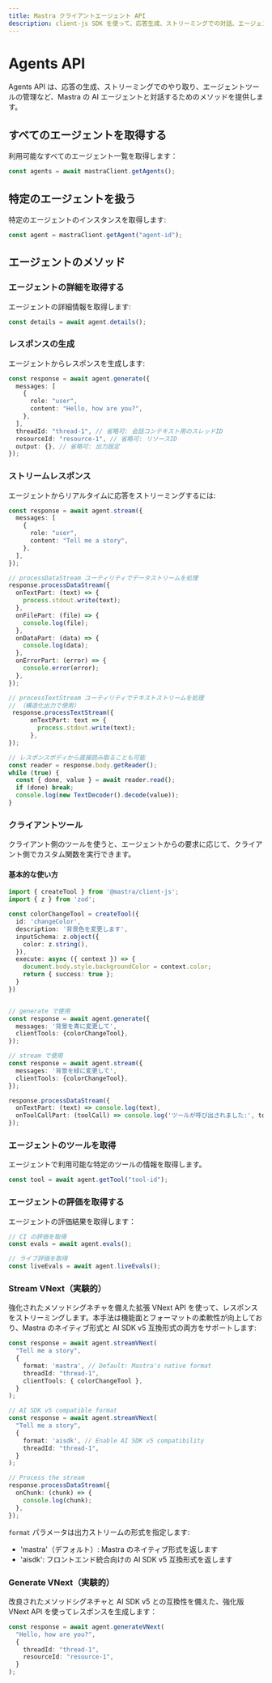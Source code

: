 ```yaml
---
title: Mastra クライアントエージェント API
description: client-js SDK を使って、応答生成、ストリーミングでの対話、エージェントツールの管理など、Mastra の AI エージェントとのやり取り方法を学びます。
---
```




# Agents API

Agents API は、応答の生成、ストリーミングでのやり取り、エージェントツールの管理など、Mastra の AI エージェントと対話するためのメソッドを提供します。

## すべてのエージェントを取得する

利用可能なすべてのエージェント一覧を取得します：

```typescript
const agents = await mastraClient.getAgents();
```

## 特定のエージェントを扱う

特定のエージェントのインスタンスを取得します:

```typescript
const agent = mastraClient.getAgent("agent-id");
```

## エージェントのメソッド

### エージェントの詳細を取得する

エージェントの詳細情報を取得します:

```typescript
const details = await agent.details();
```

### レスポンスの生成

エージェントからレスポンスを生成します:

```typescript
const response = await agent.generate({
  messages: [
    {
      role: "user",
      content: "Hello, how are you?",
    },
  ],
  threadId: "thread-1", // 省略可: 会話コンテキスト用のスレッドID
  resourceId: "resource-1", // 省略可: リソースID
  output: {}, // 省略可: 出力設定
});
```

### ストリームレスポンス

エージェントからリアルタイムに応答をストリーミングするには:

```typescript
const response = await agent.stream({
  messages: [
    {
      role: "user",
      content: "Tell me a story",
    },
  ],
});

// processDataStream ユーティリティでデータストリームを処理
response.processDataStream({
  onTextPart: (text) => {
    process.stdout.write(text);
  },
  onFilePart: (file) => {
    console.log(file);
  },
  onDataPart: (data) => {
    console.log(data);
  },
  onErrorPart: (error) => {
    console.error(error);
  },
});

// processTextStream ユーティリティでテキストストリームを処理
// （構造化出力で使用）
 response.processTextStream({
      onTextPart: text => {
        process.stdout.write(text);
      },
});

// レスポンスボディから直接読み取ることも可能
const reader = response.body.getReader();
while (true) {
  const { done, value } = await reader.read();
  if (done) break;
  console.log(new TextDecoder().decode(value));
}
```

### クライアントツール

クライアント側のツールを使うと、エージェントからの要求に応じて、クライアント側でカスタム関数を実行できます。

#### 基本的な使い方

```typescript
import { createTool } from '@mastra/client-js';
import { z } from 'zod';

const colorChangeTool = createTool({
  id: 'changeColor',
  description: '背景色を変更します',
  inputSchema: z.object({
    color: z.string(),
  }),
  execute: async ({ context }) => {
    document.body.style.backgroundColor = context.color;
    return { success: true };
  }
})


// generate で使用
const response = await agent.generate({
  messages: '背景を青に変更して',
  clientTools: {colorChangeTool},
});

// stream で使用
const response = await agent.stream({
  messages: '背景を緑に変更して',
  clientTools: {colorChangeTool},
});

response.processDataStream({
  onTextPart: (text) => console.log(text),
  onToolCallPart: (toolCall) => console.log('ツールが呼び出されました:', toolCall.toolName),
});
```

### エージェントのツールを取得

エージェントで利用可能な特定のツールの情報を取得します。

```typescript
const tool = await agent.getTool("tool-id");
```

### エージェントの評価を取得する

エージェントの評価結果を取得します：

```typescript
// CI の評価を取得
const evals = await agent.evals();

// ライブ評価を取得
const liveEvals = await agent.liveEvals();
```

### Stream VNext（実験的）

<StreamVNextCallout />

強化されたメソッドシグネチャを備えた拡張 VNext API を使って、レスポンスをストリーミングします。本手法は機能面とフォーマットの柔軟性が向上しており、Mastra のネイティブ形式と AI SDK v5 互換形式の両方をサポートします:

```typescript
const response = await agent.streamVNext(
  "Tell me a story",
  {
    format: 'mastra', // Default: Mastra's native format
    threadId: "thread-1",
    clientTools: { colorChangeTool },
  }
);

// AI SDK v5 compatible format
const response = await agent.streamVNext(
  "Tell me a story",
  {
    format: 'aisdk', // Enable AI SDK v5 compatibility
    threadId: "thread-1",
  }
);

// Process the stream
response.processDataStream({
  onChunk: (chunk) => {
    console.log(chunk);
  },
});
```

`format` パラメータは出力ストリームの形式を指定します:

- 'mastra'（デフォルト）: Mastra のネイティブ形式を返します
- 'aisdk': フロントエンド統合向けの AI SDK v5 互換形式を返します

### Generate VNext（実験的）

改良されたメソッドシグネチャと AI SDK v5 との互換性を備えた、強化版 VNext API を使ってレスポンスを生成します：

```typescript
const response = await agent.generateVNext(
  "Hello, how are you?",
  {
    threadId: "thread-1",
    resourceId: "resource-1",
  }
);
```